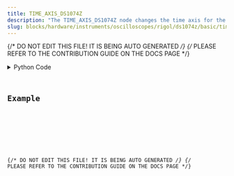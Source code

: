 ```yaml
---
title: TIME_AXIS_DS1074Z
description: "The TIME_AXIS_DS1074Z node changes the time axis for the DS1074Z."
slug: blocks/hardware/instruments/oscilloscopes/rigol/ds1074z/basic/time-axis-ds1074z
---
```


{/* DO NOT EDIT THIS FILE! IT IS BEING AUTO GENERATED */}
{/* PLEASE REFER TO THE CONTRIBUTION GUIDE ON THE DOCS PAGE */}


<PythonDocsDisplay docstring={docstring} />
<details>
<summary>Python Code</summary>



<Code code={pythonCode} lang="py" wrap theme="dracula" />

[Find this Flojoy Block on GitHub](https://github.com/flojoy-ai/blocks/blob/main/blocks/HARDWARE/INSTRUMENTS/OSCILLOSCOPES/RIGOL/DS1074Z/BASIC/TIME_AXIS_DS1074Z/TIME_AXIS_DS1074Z.py)

</details>

## Example


<GetHelpWidget />


<AppDisplay app={app} blockName="TIME_AXIS_DS1074Z" client:visible />


<Example />

{/* DO NOT EDIT THIS FILE! IT IS BEING AUTO GENERATED */}
{/* PLEASE REFER TO THE CONTRIBUTION GUIDE ON THE DOCS PAGE */}
